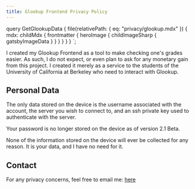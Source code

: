 ```yaml
---
title: Glookup Frontend Privacy Policy
---
```



  query GetGlookupData {
    file(relativePath: { eq: "privacy/glookup.mdx" }) {
      mdx: childMdx {
        frontmatter {
          heroImage {
            childImageSharp {
              gatsbyImageData
            }
          }
        }
      }
    }
  }
`;

I created my Glookup Frontend as a tool to make checking one's grades easier. As such, I do not
expect, or even plan to ask for any monetary gain from this project. I created it merely as a
service to the students of the University of California at Berkeley who need to interact with
Glookup.

## Personal Data

The only data stored on the device is the username associated with the account, the server you wish
to connect to, and an ssh private key used to authenticate with the server.

Your password is no longer stored on the device as of version 2.1 Beta.

None of the information stored on the device will ever be collected for any reason. It is your data,
and I have no need for it.

## Contact

For any privacy concerns, feel free to email me: [here](mailto:app+glookup@zmbush.com)
